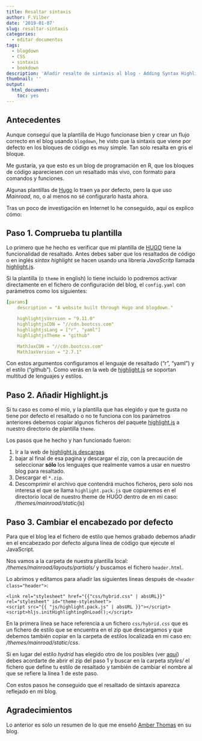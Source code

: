 ```yaml
---
title: Resaltar sintaxis
author: F.Vilber
date: '2019-01-07'
slug: resaltar-sintaxis
categories:
  - editar documentos
tags:
  - blogdown
  - CSS
  - sintaxis
  - bookdown
description: 'Añadir resalto de sintaxis al blog - Adding Syntax Highlighting to Blogdown Posts'
thumbnail: ''
output: 
  html_document: 
    toc: yes
---
```


## Antecedentes
Aunque conseguí que la plantilla de Hugo funcionase bien y crear un flujo correcto en el blog usando `blogdown`, he visto que la sintaxis que viene por defecto en los bloques de código es muy simple. Tan solo resalta en gris el bloque.

Me gustaría, ya que esto es un blog de programación en R, que los bloques de código apareciesen con un resaltado más vivo, con formato para comandos y funciones.

Algunas plantillas de [Hugo](https://gohugo.io/functions/highlight/) lo traen ya por defecto, pero la que uso *Mainroad*, no, o al menos no sé configurarlo hasta ahora.

Tras un poco de investigación en Internet lo he conseguido, aquí os explico cómo:

## Paso 1. Comprueba tu plantilla

Lo primero que he hecho es verificar que mi plantilla de [HUGO](https://themes.gohugo.io/) tiene la funcionalidad de resaltado. Antes debes saber que los resaltados de código o en inglés *sintax highlight* se hacen usando una librería *JavaScritp* llamada [highlight.js](https://highlightjs.org).

Si la plantilla (o `theme` in english) lo tiene incluido lo podremos activar directamente en el fichero de configuración del blog, el `config.yaml` con parámetros como los siguientes:

```yaml
[params]
    description = "A website built through Hugo and blogdown."

    highlightjsVersion = "9.11.0"
    highlightjsCDN = "//cdn.bootcss.com"
    highlightjsLang = ["r", "yaml"]
    highlightjsTheme = "github"

    MathJaxCDN = "//cdn.bootcss.com"
    MathJaxVersion = "2.7.1"
```

Con estos argumentos configuramos el lenguaje de resaltado ("r", "yaml") y el estilo ("github"). Como verás en la web de [highlight.js](https://highlightjs.org) se soportan multitud de lenguajes y estilos.

## Paso 2. Añadir Highlight.js
Si tu caso es como el mio, y la plantilla que has elegido y que te gusta no tiene por defecto el resaltado o no te funciona con los parámetros anteriores debemos copiar algunos ficheros del paquete [highlight.js](https://highlightjs.org) a nuestro directorio de plantilla `theme`.

Los pasos que he hecho y han funcionado fueron:

 1. Ir a la web de [highlight.js descargas](https://highlightjs.org/download/)
 2. bajar al final de esa pagina y descargar el zip, con la precaución de seleccionar **sólo** los lenguajes que realmente vamos a usar en nuestro blog para resaltado.
 3. Descargar el `*.zip`.
 4. Descomprimir el archivo que contendrá muchos ficheros, pero solo nos interesa el que se llama `highlight.pack.js` que copiaremos en el directorio local de nuestro theme de HUGO dentro de en mi caso: */themes/mainroad/static/js*)

## Paso 3. Cambiar el encabezado por defecto
Para que el blog lea el fichero de estilo que hemos grabado debemos añadir en el encabezado por defecto alguna línea de código que ejecute el JavaScript.

Nos vamos a la carpeta de nuestra plantilla local: */themes/mainroad/layouts/partials/* y buscamos el fichero `header.html`.

Lo abrimos y editamos para añadir las siguientes lineas después de `<header class="header">`:



```note
<link rel="stylesheet" href="{{"css/hybrid.css" | absURL}}" rel="stylesheet" id="theme-stylesheet">
<script src="{{ "js/highlight.pack.js" | absURL }}"></script>
<script>hljs.initHighlightingOnLoad();</script>
```

En la primera línea se hace referencia a un fichero `css/hybrid.css` que es un fichero de estilo que se encuentra en el zip que descargamos y que debemos también copiar en la carpeta de estilos localizada en mi caso en: */themes/mainroad/static/css*.

Si en lugar del estilo *hydrid* has elegido otro de los posibles (ver [aquí](https://highlightjs.org/static/demo/)) debes acordarte de abrir el zip del paso 1 y buscar en la carpeta *styles/* el fichero que define tu estilo de resaltado y también de cambiar el nombre al que se refiere la línea 1 de este paso.

Con estos pasos he conseguido que el resaltado de sintaxis aparezca reflejado en mi blog.


## Agradecimientos

Lo anterior es solo un resumen de lo que me enseñó [Amber Thomas](https://amber.rbind.io/blog/2017/11/15/syntax-highlighting/) en su blog.